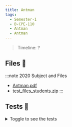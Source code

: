 ```yaml
---
title: Antman
tags:
  - Semester-1
  - B-CPE-110
  - Antman
  - Antman
---
```

> Timeline: ?


## Files 📂

:::note 2020 Subject and Files
- [Antman.pdf](https://github.com/Studio-17/Epitech-Subjects/raw/main/Semester-1/B-CPE-110/Antman/Antman/Antman.pdf)
- [test_files_students.zip](https://github.com/Studio-17/Epitech-Subjects/raw/main/Semester-1/B-CPE-110/Antman/Antman/test_files_students.zip)
:::

## Tests 🤖
<details>
  <summary>Toggle to see the tests</summary>
  <div>
Yo
  </div>
</details>

